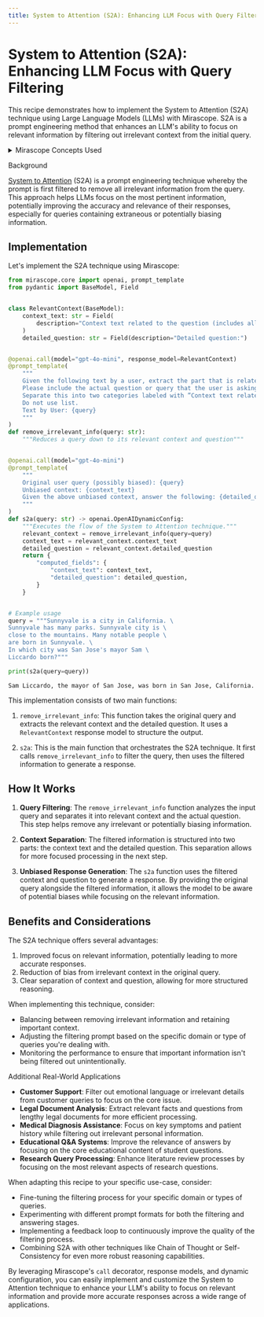 ```yaml
---
title: System to Attention (S2A): Enhancing LLM Focus with Query Filtering
---
```


# System to Attention (S2A): Enhancing LLM Focus with Query Filtering

This recipe demonstrates how to implement the System to Attention (S2A) technique using Large Language Models (LLMs) with Mirascope. S2A is a prompt engineering method that enhances an LLM's ability to focus on relevant information by filtering out irrelevant context from the initial query.

<details class="tip">
<summary>Mirascope Concepts Used</summary>
<ul>
<li><a href="../../../../learn/prompts/">Prompts</a></li>
<li><a href="../../../../learn/calls/">Calls</a></li>
<li><a href="../../../../learn/response_models/">Response Models</a></li>
</ul>
</details>

<div class="admonition note">
<p class="admonition-title">Background</p>
<p><a href="https://arxiv.org/pdf/2311.11829">System to Attention</a> (S2A) is a prompt engineering technique whereby the prompt is first filtered to remove all irrelevant information from the query. This approach helps LLMs focus on the most pertinent information, potentially improving the accuracy and relevance of their responses, especially for queries containing extraneous or potentially biasing information.</p>
</div>

## Implementation

Let's implement the S2A technique using Mirascope:


```python
from mirascope.core import openai, prompt_template
from pydantic import BaseModel, Field


class RelevantContext(BaseModel):
    context_text: str = Field(
        description="Context text related to the question (includes all content except unrelated sentences)"
    )
    detailed_question: str = Field(description="Detailed question:")


@openai.call(model="gpt-4o-mini", response_model=RelevantContext)
@prompt_template(
    """
    Given the following text by a user, extract the part that is related and useful, so that using that text alone would be good context for providing an accurate and correct answer to the question portion of the text.
    Please include the actual question or query that the user is asking. 
    Separate this into two categories labeled with ”Context text related to the question (includes all content except unrelated sentences):” and ”Detailed question:”.
    Do not use list.
    Text by User: {query}
    """
)
def remove_irrelevant_info(query: str):
    """Reduces a query down to its relevant context and question"""


@openai.call(model="gpt-4o-mini")
@prompt_template(
    """
    Original user query (possibly biased): {query}
    Unbiased context: {context_text}
    Given the above unbiased context, answer the following: {detailed_question}
    """
)
def s2a(query: str) -> openai.OpenAIDynamicConfig:
    """Executes the flow of the System to Attention technique."""
    relevant_context = remove_irrelevant_info(query=query)
    context_text = relevant_context.context_text
    detailed_question = relevant_context.detailed_question
    return {
        "computed_fields": {
            "context_text": context_text,
            "detailed_question": detailed_question,
        }
    }


# Example usage
query = """Sunnyvale is a city in California. \
Sunnyvale has many parks. Sunnyvale city is \
close to the mountains. Many notable people \
are born in Sunnyvale. \
In which city was San Jose's mayor Sam \
Liccardo born?"""

print(s2a(query=query))
```

    Sam Liccardo, the mayor of San Jose, was born in San Jose, California.


This implementation consists of two main functions:

1. `remove_irrelevant_info`: This function takes the original query and extracts the relevant context and the detailed question. It uses a `RelevantContext` response model to structure the output.

2. `s2a`: This is the main function that orchestrates the S2A technique. It first calls `remove_irrelevant_info` to filter the query, then uses the filtered information to generate a response.

## How It Works

1. **Query Filtering**: The `remove_irrelevant_info` function analyzes the input query and separates it into relevant context and the actual question. This step helps remove any irrelevant or potentially biasing information.

2. **Context Separation**: The filtered information is structured into two parts: the context text and the detailed question. This separation allows for more focused processing in the next step.

3. **Unbiased Response Generation**: The `s2a` function uses the filtered context and question to generate a response. By providing the original query alongside the filtered information, it allows the model to be aware of potential biases while focusing on the relevant information.

## Benefits and Considerations

The S2A technique offers several advantages:

1. Improved focus on relevant information, potentially leading to more accurate responses.
2. Reduction of bias from irrelevant context in the original query.
3. Clear separation of context and question, allowing for more structured reasoning.

When implementing this technique, consider:

- Balancing between removing irrelevant information and retaining important context.
- Adjusting the filtering prompt based on the specific domain or type of queries you're dealing with.
- Monitoring the performance to ensure that important information isn't being filtered out unintentionally.

<div class="admonition tip">
<p class="admonition-title">Additional Real-World Applications</p>
<ul>
<li><b>Customer Support</b>: Filter out emotional language or irrelevant details from customer queries to focus on the core issue.</li>
<li><b>Legal Document Analysis</b>: Extract relevant facts and questions from lengthy legal documents for more efficient processing.</li>
<li><b>Medical Diagnosis Assistance</b>: Focus on key symptoms and patient history while filtering out irrelevant personal information.</li>
<li><b>Educational Q&A Systems</b>: Improve the relevance of answers by focusing on the core educational content of student questions.</li>
<li><b>Research Query Processing</b>: Enhance literature review processes by focusing on the most relevant aspects of research questions.</li>
</ul>
</div>

When adapting this recipe to your specific use-case, consider:

- Fine-tuning the filtering process for your specific domain or types of queries.
- Experimenting with different prompt formats for both the filtering and answering stages.
- Implementing a feedback loop to continuously improve the quality of the filtering process.
- Combining S2A with other techniques like Chain of Thought or Self-Consistency for even more robust reasoning capabilities.

By leveraging Mirascope's `call` decorator, response models, and dynamic configuration, you can easily implement and customize the System to Attention technique to enhance your LLM's ability to focus on relevant information and provide more accurate responses across a wide range of applications.
